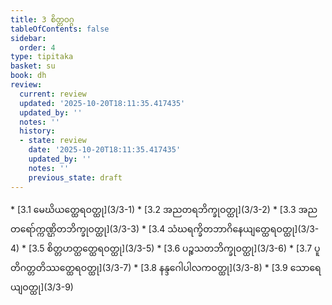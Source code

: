 ```yaml
---
title: 3 စိတ္တဝဂ္ဂ
tableOfContents: false
sidebar:
  order: 4
type: tipitaka
basket: su
book: dh
review:
  current: review
  updated: '2025-10-20T18:11:35.417435'
  updated_by: ''
  notes: ''
  history:
  - state: review
    date: '2025-10-20T18:11:35.417435'
    updated_by: ''
    notes: ''
    previous_state: draft
---
```



<DynamicBreadcrumb />


<ReviewStatus review={frontmatter.review} showDetails={true} />

<HypothesisAnnotation frontmatter={frontmatter} />



<TableOfContents book="dh" section="3">
* [3.1 မေဃိယတ္ထေရဝတ္ထု](3/3-1)
* [3.2 အညတရဘိက္ခုဝတ္ထု](3/3-2)
* [3.3 အညတရော်က္ကဏ္ဌိတဘိက္ခုဝတ္ထု](3/3-3)
* [3.4 သံဃရက္ခိတဘာဂိနေယျတ္ထေရဝတ္ထု](3/3-4)
* [3.5 စိတ္တဟတ္ထတ္ထေရဝတ္ထု](3/3-5)
* [3.6 ပဉ္စသတဘိက္ခုဝတ္ထု](3/3-6)
* [3.7 ပူတိဂတ္တတိဿတ္ထေရဝတ္ထု](3/3-7)
* [3.8 နန္ဒဂေါပါလကဝတ္ထု](3/3-8)
* [3.9 သောရေယျဝတ္ထု](3/3-9)
</TableOfContents>